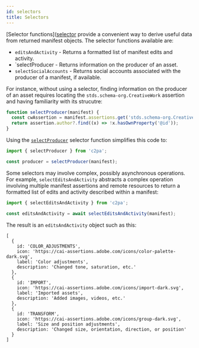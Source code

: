 ```yaml
---
id: selectors
title: Selectors
---
```


[Selector functions]([selector](https://github.com/contentauth/c2pa-js/tree/main/packages/c2pa/src/selectors) provide a convenient way to derive useful data from returned manifest objects. The selector functions available are:

- `editsAndActivity` - Returns a formatted list of manifest edits and activity.
- `selectProducer - Returns information on the producer of an asset.
- `selectSocialAccounts` - Returns social accounts associated with the producer of a manifest, if available.

For instance, without using a selector, finding information on the producer of an asset requires locating the `stds.schema-org.CreativeWork` assertion and having familiarity with its strucutre:

```typescript
function selectProducer(manifest) {
  const cwAssertion = manifest.assertions.get('stds.schema-org.CreativeWork');
  return assertion.author?.find((x) => !x.hasOwnProperty('@id'));
}
```

Using the [`selectProducer`](https://github.com/contentauth/c2pa-js/blob/main/packages/c2pa/src/selectors/selectProducer.ts) selector function simplifies this code to:

```typescript
import { selectProducer } from 'c2pa';

const producer = selectProducer(manifest);
```

Some selectors may involve complex, possibly asynchronous operations. For example, `selectEditsAndActivity` abstracts a complex operation involving multiple manifest assertions and remote resources to return a formatted list of edits and activity described within a manifest:

```typescript
import { selectEditsAndActivity } from 'c2pa';

const editsAndActivity = await selectEditsAndActivity(manifest);
```

The result is an `editsAndActivity` object such as this:

```
[
  {
    id: 'COLOR_ADJUSTMENTS',
    icon: 'https://cai-assertions.adobe.com/icons/color-palette-dark.svg',
    label: 'Color adjustments',
    description: 'Changed tone, saturation, etc.'
  },
  {
    id: 'IMPORT',
    icon: 'https://cai-assertions.adobe.com/icons/import-dark.svg',
    label: 'Imported assets',
    description: 'Added images, videos, etc.'
  },
  {
    id: 'TRANSFORM',
    icon: 'https://cai-assertions.adobe.com/icons/group-dark.svg',
    label: 'Size and position adjustments',
    description: 'Changed size, orientation, direction, or position'
  }
]
```
